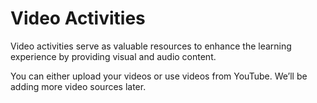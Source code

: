 # Video Activities

Video activities serve as valuable resources to enhance the learning experience by providing visual and audio content.

You can either upload your videos or use videos from YouTube. We’ll be adding more video sources later.
